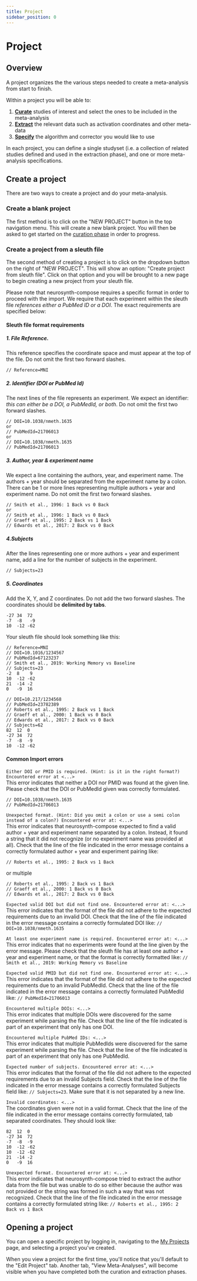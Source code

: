 ```yaml
---
title: Project
sidebar_position: 0
---
```


# Project

## Overview

A project organizes the the various steps needed to create a meta-analysis from start to finish.

Within a project you will be able to:

1.  **[Curate](./Project/Curation)** studies of interest and select the ones to be included in the meta-analysis
2.  **[Extract](./Project/Extraction)** the relevant data such as activation coordinates and other meta-data
3.  **[Specify](./Project/Specification)** the algorithm and corrector you would like to use

In each project, you can define a single studyset (i.e. a collection of related studies defined and used in the extraction phase), and one or more meta-analysis specifications.

## Create a project

There are two ways to create a project and do your meta-analysis.

### Create a blank project

The first method is to click on the "NEW PROJECT" button in the top navigation menu. This will create a new blank project. You will then be asked to get started on the [curation phase](/compose-docs/guide/Project/Curation) in order to progress.

### Create a project from a sleuth file

The second method of creating a project is to click on the dropdown button on the right of "NEW PROJECT". This will show an option: "Create project from sleuth file". Click on that option and you will be brought to a new page to begin creating a new project from your sleuth file.

Please note that neurosynth-compose requires a specific format in order to proceed with the import. We require that each experiment within the sleuth file _references either a PubMed ID or a DOI_. The exact requirements are specified below:

#### Sleuth file format requirements

##### 1. File Reference.

This reference specifies the coordinate space and must appear at the top of the file. Do not omit the first two forward slashes.<br />

```
// Reference=MNI
```

##### 2. Identifier (DOI or PubMed Id)

The next lines of the file represents an experiment. We expect an identifier: _this can either be a DOI, a PubMedId, or both_. Do not omit the first two forward slashes.<br />

```
// DOI=10.1038/nmeth.1635
or
// PubMedId=21706013
or
// DOI=10.1038/nmeth.1635
// PubMedId=21706013
```

##### 3. Author, year & experiment name

We expect a line containing the authors, year, and experiment name. The authors + year should be separated from the experiment name by a colon. There can be 1 or more lines representing multiple authors + year and experiment name. Do not omit the first two forward slashes.

```
// Smith et al., 1996: 1 Back vs 0 Back
or
// Smith et al., 1996: 1 Back vs 0 Back
// Graeff et al., 1995: 2 Back vs 1 Back
// Edwards et al., 2017: 2 Back vs 0 Back
```

##### 4.Subjects

After the lines representing one or more authors + year and experiment name, add a line for the number of subjects in the experiment.

```
// Subjects=23
```

##### 5. Coordinates

Add the X, Y, and Z coordinates. Do not add the two forward slashes. The coordinates should be **delimited by tabs**.

```
-27 34  72
-7  -8   -9
10  -12 -62
```

Your sleuth file should look something like this:

```
// Reference=MNI
// DOI=10.1016/1234567
// PubMedId=67123237
// Smith et al., 2019: Working Memory vs Baseline
// Subjects=23
-2	8    9
10  -12 -62
21  -14 -2
0   -9  16

// DOI=10.217/1234568
// PubMedId=23782389
// Roberts et al., 1995: 2 Back vs 1 Back
// Graeff et al., 2000: 1 Back vs 0 Back
// Edwards et al., 2017: 2 Back vs 0 Back
// Subjects=62
82	12	0
-27	34	72
-7	-8	-9
10	-12	-62
```

#### Common Import errors

`Either DOI or PMID is required. (Hint: is it in the right format?) Encountered error at <...>`<br />
This error indicates that neither a DOI nor PMID was found at the given line. Please check that the DOI or PubMedId given was correctly formulated.

```
// DOI=10.1038/nmeth.1635
// PubMedId=21706013
```

`Unexpected format. (Hint: Did you omit a colon or use a semi colon instead of a colon?) Encountered error at: <...>`<br />
This error indicates that neurosynth-compose expected to find a valid author + year and experiment name separated by a colon. Instead, it found a string that it did not recognize (or no experiment name was provided at all). Check that the line of the file indicated in the error message contains a correctly formulated author + year and experiment pairing like:

```
// Roberts et al., 1995: 2 Back vs 1 Back
```

or multiple

```
// Roberts et al., 1995: 2 Back vs 1 Back
// Graeff et al., 2000: 1 Back vs 0 Back
// Edwards et al., 2017: 2 Back vs 0 Back
```

`Expected valid DOI but did not find one. Encountered error at: <...>` <br />
This error indicates that the format of the file did not adhere to the expected requirements due to an invalid DOI. Check that the line of the file indicated in the error message contains a correctly formulated DOI like: `// DOI=10.1038/nmeth.1635`

`At least one experiment name is required. Encountered error at: <...>`<br />
This error indicates that no experiments were found at the line given by the error message. Please check that the sleuth file has at least one author + year and experiment name, or that the format is correctly formatted like: `// Smith et al., 2019: Working Memory vs Baseline`

`Expected valid PMID but did not find one. Encountered error at: <...>`<br />
This error indicates that the format of the file did not adhere to the expected requirements due to an invalid PubMedId. Check that the line of the file indicated in the error message contains a correctly formulated PubMedId like: `// PubMedId=21706013`

`Encountered multiple DOIs: <...>`<br />
This error indicates that multiple DOIs were discovered for the same experiment while parsing the file. Check that the line of the file indicated is part of an experiment that only has one DOI.

`Encountered multiple PubMed IDs: <...>`<br />
This error indicates that multiple PubMedIds were discovered for the same experiment while parsing the file. Check that the line of the file indicated is part of an experiment that only has one PubMedId.

`Expected number of subjects. Encountered error at: <...>`<br />
This error indicates that the format of the file did not adhere to the expected requirements due to an invalid Subjects field. Check that the line of the file indicated in the error message contains a correctly formulated Subjects field like: `// Subjects=23`. Make sure that it is not separated by a new line.

`Invalid coordinates: <...>`<br />
The coordinates given were not in a valid format. Check that the line of the file indicated in the error message contains correctly formulated, tab separated coordinates. They should look like:

```
82	12	0
-27	34	72
-7	-8	-9
10	-12	-62
10  -12 -62
21  -14 -2
0   -9  16
```

`Unexpected format. Encountered error at: <...>`<br />
This error indicates that neurosynth-compose tried to extract the author data from the file but was unable to do so either because the author was not provided or the string was formed in such a way that was not recognized. Check that the line of the file indicated in the error message contains a correctly formulated string like: `// Roberts et al., 1995: 2 Back vs 1 Back`

## Opening a project

You can open a specific project by logging in, navigating to the
[My Projects](https://compose.neurosynth.org/projects) page, and selecting a project you've created.

When you view a project for the first time, you'll notice that you'll default to the "Edit Project" tab. Another tab, "View Meta-Analyses", will become visible when you have completed both the curation and extraction phases.

